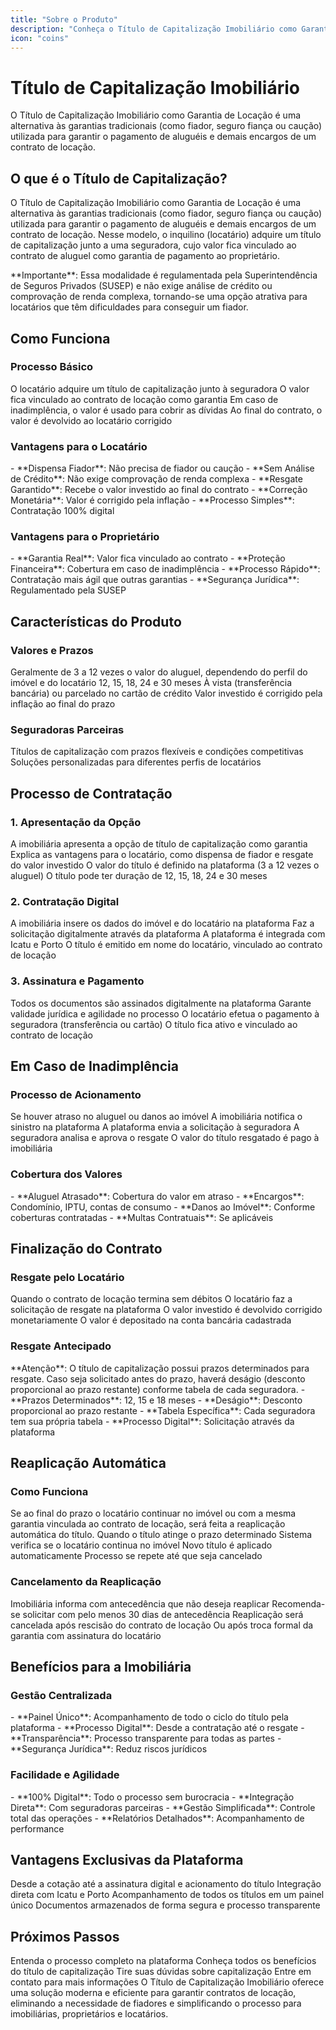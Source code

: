 ```yaml
---
title: "Sobre o Produto"
description: "Conheça o Título de Capitalização Imobiliário como Garantia de Locação"
icon: "coins"
---
```


# Título de Capitalização Imobiliário

<Info>
O Título de Capitalização Imobiliário como Garantia de Locação é uma alternativa às garantias tradicionais (como fiador, seguro fiança ou caução) utilizada para garantir o pagamento de aluguéis e demais encargos de um contrato de locação.
</Info>

## O que é o Título de Capitalização?

O Título de Capitalização Imobiliário como Garantia de Locação é uma alternativa às garantias tradicionais (como fiador, seguro fiança ou caução) utilizada para garantir o pagamento de aluguéis e demais encargos de um contrato de locação. Nesse modelo, o inquilino (locatário) adquire um título de capitalização junto a uma seguradora, cujo valor fica vinculado ao contrato de aluguel como garantia de pagamento ao proprietário.

<Warning>
**Importante**: Essa modalidade é regulamentada pela Superintendência de Seguros Privados (SUSEP) e não exige análise de crédito ou comprovação de renda complexa, tornando-se uma opção atrativa para locatários que têm dificuldades para conseguir um fiador.
</Warning>

## Como Funciona

### Processo Básico

<Steps>
<Step title="Contratação">
  O locatário adquire um título de capitalização junto à seguradora
</Step>

<Step title="Vinculação">
  O valor fica vinculado ao contrato de locação como garantia
</Step>

<Step title="Proteção">
  Em caso de inadimplência, o valor é usado para cobrir as dívidas
</Step>

<Step title="Resgate">
  Ao final do contrato, o valor é devolvido ao locatário corrigido
</Step>
</Steps>

### Vantagens para o Locatário

<Check>
- **Dispensa Fiador**: Não precisa de fiador ou caução
- **Sem Análise de Crédito**: Não exige comprovação de renda complexa
- **Resgate Garantido**: Recebe o valor investido ao final do contrato
- **Correção Monetária**: Valor é corrigido pela inflação
- **Processo Simples**: Contratação 100% digital
</Check>

### Vantagens para o Proprietário

<Check>
- **Garantia Real**: Valor fica vinculado ao contrato
- **Proteção Financeira**: Cobertura em caso de inadimplência
- **Processo Rápido**: Contratação mais ágil que outras garantias
- **Segurança Jurídica**: Regulamentado pela SUSEP
</Check>

## Características do Produto

### Valores e Prazos

<CardGroup cols={2}>
<Card title="Valor do Título" icon="currency-dollar">
  Geralmente de 3 a 12 vezes o valor do aluguel, dependendo do perfil do imóvel e do locatário
</Card>

<Card title="Prazos Disponíveis" icon="calendar-days">
  12, 15, 18, 24 e 30 meses
</Card>

<Card title="Forma de Pagamento" icon="credit-card">
  À vista (transferência bancária) ou parcelado no cartão de crédito
</Card>

<Card title="Correção Monetária" icon="chart-line">
  Valor investido é corrigido pela inflação ao final do prazo
</Card>
</CardGroup>

### Seguradoras Parceiras

<CardGroup cols={2}>
<Card title="Icatu" icon="building-office">
  Títulos de capitalização com prazos flexíveis e condições competitivas
</Card>

<Card title="Porto" icon="building-office">
  Soluções personalizadas para diferentes perfis de locatários
</Card>
</CardGroup>

## Processo de Contratação

### 1. Apresentação da Opção

<Steps>
<Step title="Sugestão da Imobiliária">
  A imobiliária apresenta a opção de título de capitalização como garantia
</Step>

<Step title="Explicação das Vantagens">
  Explica as vantagens para o locatário, como dispensa de fiador e resgate do valor investido
</Step>

<Step title="Definição do Valor">
  O valor do título é definido na plataforma (3 a 12 vezes o aluguel)
</Step>

<Step title="Definição do Prazo">
  O título pode ter duração de 12, 15, 18, 24 e 30 meses
</Step>
</Steps>

### 2. Contratação Digital

<Steps>
<Step title="Inserção de Dados">
  A imobiliária insere os dados do imóvel e do locatário na plataforma
</Step>

<Step title="Solicitação Digital">
  Faz a solicitação digitalmente através da plataforma
</Step>

<Step title="Integração com Seguradoras">
  A plataforma é integrada com Icatu e Porto
</Step>

<Step title="Emissão do Título">
  O título é emitido em nome do locatário, vinculado ao contrato de locação
</Step>
</Steps>

### 3. Assinatura e Pagamento

<Steps>
<Step title="Assinatura Digital">
  Todos os documentos são assinados digitalmente na plataforma
</Step>

<Step title="Validade Jurídica">
  Garante validade jurídica e agilidade no processo
</Step>

<Step title="Pagamento">
  O locatário efetua o pagamento à seguradora (transferência ou cartão)
</Step>

<Step title="Ativação">
  O título fica ativo e vinculado ao contrato de locação
</Step>
</Steps>

## Em Caso de Inadimplência

### Processo de Acionamento

<Steps>
<Step title="Identificação da Inadimplência">
  Se houver atraso no aluguel ou danos ao imóvel
</Step>

<Step title="Notificação">
  A imobiliária notifica o sinistro na plataforma
</Step>

<Step title="Solicitação à Seguradora">
  A plataforma envia a solicitação à seguradora
</Step>

<Step title="Análise e Aprovação">
  A seguradora analisa e aprova o resgate
</Step>

<Step title="Pagamento">
  O valor do título resgatado é pago à imobiliária
</Step>
</Steps>

### Cobertura dos Valores

<Check>
- **Aluguel Atrasado**: Cobertura do valor em atraso
- **Encargos**: Condomínio, IPTU, contas de consumo
- **Danos ao Imóvel**: Conforme coberturas contratadas
- **Multas Contratuais**: Se aplicáveis
</Check>

## Finalização do Contrato

### Resgate pelo Locatário

<Steps>
<Step title="Fim do Contrato">
  Quando o contrato de locação termina sem débitos
</Step>

<Step title="Solicitação de Resgate">
  O locatário faz a solicitação de resgate na plataforma
</Step>

<Step title="Valor Corrigido">
  O valor investido é devolvido corrigido monetariamente
</Step>

<Step title="Depósito na Conta">
  O valor é depositado na conta bancária cadastrada
</Step>
</Steps>

### Resgate Antecipado

<Warning>
**Atenção**: O título de capitalização possui prazos determinados para resgate. Caso seja solicitado antes do prazo, haverá deságio (desconto proporcional ao prazo restante) conforme tabela de cada seguradora.
</Warning>

<Check>
- **Prazos Determinados**: 12, 15 e 18 meses
- **Deságio**: Desconto proporcional ao prazo restante
- **Tabela Específica**: Cada seguradora tem sua própria tabela
- **Processo Digital**: Solicitação através da plataforma
</Check>

## Reaplicação Automática

### Como Funciona

<Info>
Se ao final do prazo o locatário continuar no imóvel ou com a mesma garantia vinculada ao contrato de locação, será feita a reaplicação automática do título.
</Info>

<Steps>
<Step title="Fim do Prazo">
  Quando o título atinge o prazo determinado
</Step>

<Step title="Verificação de Continuidade">
  Sistema verifica se o locatário continua no imóvel
</Step>

<Step title="Reaplicação Automática">
  Novo título é aplicado automaticamente
</Step>

<Step title="Renovação Contínua">
  Processo se repete até que seja cancelado
</Step>
</Steps>

### Cancelamento da Reaplicação

<Steps>
<Step title="Solicitação de Cancelamento">
  Imobiliária informa com antecedência que não deseja reaplicar
</Step>

<Step title="Prazo Mínimo">
  Recomenda-se solicitar com pelo menos 30 dias de antecedência
</Step>

<Step title="Rescisão do Contrato">
  Reaplicação será cancelada após rescisão do contrato de locação
</Step>

<Step title="Troca de Garantia">
  Ou após troca formal da garantia com assinatura do locatário
</Step>
</Steps>

## Benefícios para a Imobiliária

### Gestão Centralizada

<Check>
- **Painel Único**: Acompanhamento de todo o ciclo do título pela plataforma
- **Processo Digital**: Desde a contratação até o resgate
- **Transparência**: Processo transparente para todas as partes
- **Segurança Jurídica**: Reduz riscos jurídicos
</Check>

### Facilidade e Agilidade

<Check>
- **100% Digital**: Todo o processo sem burocracia
- **Integração Direta**: Com seguradoras parceiras
- **Gestão Simplificada**: Controle total das operações
- **Relatórios Detalhados**: Acompanhamento de performance
</Check>

## Vantagens Exclusivas da Plataforma

<CardGroup cols={2}>
<Card title="Processo 100% Digital" icon="computer-desktop">
  Desde a cotação até a assinatura digital e acionamento do título
</Card>

<Card title="Integração com Seguradoras" icon="link">
  Integração direta com Icatu e Porto
</Card>

<Card title="Gestão Centralizada" icon="chart-bar">
  Acompanhamento de todos os títulos em um painel único
</Card>

<Card title="Transparência e Segurança" icon="shield-check">
  Documentos armazenados de forma segura e processo transparente
</Card>
</CardGroup>

## Próximos Passos

<CardGroup cols={2}>
<Card title="Como Funciona" icon="play" href="/produtos/capitalizacao/como-funciona">
  Entenda o processo completo na plataforma
</Card>

<Card title="Benefícios" icon="star" href="/produtos/capitalizacao/beneficios">
  Conheça todos os benefícios do título de capitalização
</Card>

<Card title="FAQ" icon="question-mark" href="/produtos/capitalizacao/faq">
  Tire suas dúvidas sobre capitalização
</Card>

<Card title="Contato" icon="phone" href="/contato">
  Entre em contato para mais informações
</Card>
</CardGroup>

<Note>
O Título de Capitalização Imobiliário oferece uma solução moderna e eficiente para garantir contratos de locação, eliminando a necessidade de fiadores e simplificando o processo para imobiliárias, proprietários e locatários.
</Note>
